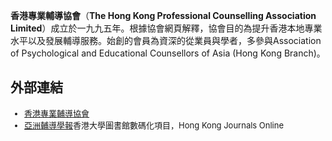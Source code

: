 '''香港專業輔導協會'''（'''The Hong Kong Professional Counselling Association Limited'''）成立於一九九五年。根據協會網頁解釋，協會目的為提升香港本地專業水平以及發展輔導服務。始創的會員為資深的從業員與學者，多參與Association of Psychological and Educational Counsellors of Asia (Hong Kong Branch)。


==外部連結==
<div style="font-size:small">
*[http://www.hkpca.org.hk/ 香港專業輔導協會]
*[http://sunzi1.lib.hku.hk/hkjo/issue.jsp?book=38 亞洲輔導學報]香港大學圖書館數碼化項目，Hong Kong Journals Online

</div>
{{Hk-org-stub}}